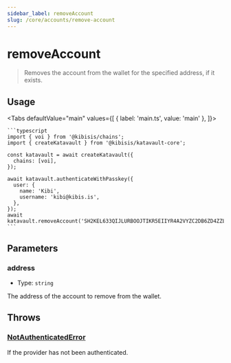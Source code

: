 ```yaml
---
sidebar_label: removeAccount
slug: /core/accounts/remove-account
---
```



# removeAccount

> Removes the account from the wallet for the specified address, if it exists.

<SectionBreak />

## Usage

<Tabs
  defaultValue="main"
  values={[
    { label: 'main.ts', value: 'main' },
  ]}>
  <TabItem value="main">

    ```typescript
    import { voi } from '@kibisis/chains';
    import { createKatavault } from '@kibisis/katavault-core';

    const katavault = await createKatavault({
      chains: [voi],
    });

    await katavault.authenticateWithPasskey({
      user: {
        name: 'Kibi',
        username: 'kibi@kibis.is',
      },
    });
    await katavault.removeAccount('SH2KEL633QIJLURBOOJTIKR5EIIYR4A2VYZC2DB6ZD4ZZL6XHYFBETEOGU');
    ```

  </TabItem>
</Tabs>

<SectionBreak />

## Parameters

### address

* Type: `string`

The address of the account to remove from the wallet.

<SectionBreak />

## Throws

### [NotAuthenticatedError](04-glossary/03-errors.mdx#notauthenticatederror)

If the provider has not been authenticated.
